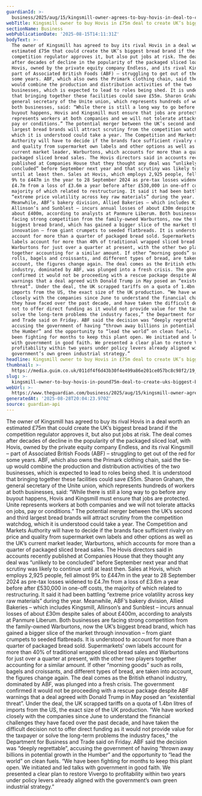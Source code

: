 ```yaml
---
guardianId: >-
  business/2025/aug/15/kingsmill-owner-agrees-to-buy-hovis-in-deal-to-create-uk-biggest-bread-brand
webTitle: Kingsmill owner to buy Hovis in £75m deal to create UK’s biggest bread brand
sectionName: Business
webPublicationDate: '2025-08-15T14:11:31Z'
bodyText: >-
  The owner of Kingsmill has agreed to buy its rival Hovis in a deal worth an
  estimated £75m that could create the UK’s biggest bread brand if the
  competition regulator approves it, but also put jobs at risk. The deal comes
  after decades of decline in the popularity of the packaged sliced loaf, with
  Hovis, owned by the private equity company Endless, and its rival Kingsmill –
  part of Associated British Foods (ABF) – struggling to get out of the red for
  some years. ABF, which also owns the Primark clothing chain, said the tie-up
  would combine the production and distribution activities of the two
  businesses, which is expected to lead to roles being shed. It is understood
  that bringing together these facilities could save £55m. Sharon Graham, the
  general secretary of the Unite union, which represents hundreds of workers at
  both businesses, said: “While there is still a long way to go before any
  buyout happens, Hovis and Kingsmill must ensure that jobs are protected. Unite
  represents workers at both companies and we will not tolerate attacks on jobs,
  pay or conditions.” The potential merger between the UK’s second and third
  largest bread brands will attract scrutiny from the competition watchdog,
  which it is understood could take a year. The Competition and Markets
  Authority will have to decide if the brands face sufficient rivalry on price
  and quality from supermarket own labels and other options as well as the UK’s
  current market leader, Warburtons, which accounts for more than a quarter of
  packaged sliced bread sales. The Hovis directors said in accounts recently
  published at Companies House that they thought any deal was “unlikely to be
  concluded” before September next year and that scrutiny was likely to continue
  until at least then. Sales at Hovis, which employs 2,925 people, fell almost
  9% to £447m in the year to 28 September 2024 as pre-tax losses widened to
  £4.7m from a loss of £3.6m a year before after £530,000 in one-off costs, the
  majority of which related to restructuring. It said it had been battling
  “extreme price volatility across key raw materials” during the year.
  Meanwhile, ABF’s bakery division, Allied Bakeries – which includes Kingsmill,
  Allinson’s and Sunblest – incurs annual losses of about £30m despite sales of
  about £400m, according to analysts at Panmure Liberum. Both businesses are
  facing strong competition from the family-owned Warburtons, now the UK’s
  biggest bread brand, which has gained a bigger slice of the market through
  innovation – from giant crumpets to seeded flatbreads. It is understood to
  account for more than a quarter of packaged bread sold. Supermarkets’ own
  labels account for more than 40% of traditional wrapped sliced bread sales and
  Warburtons for just over a quarter at present, with the other two players
  together accounting for a similar amount. If other “morning goods” such as
  rolls, bagels and croissants, and different types of bread, are taken into
  account, the figures change again. The deal comes as the British ethanol
  industry, dominated by ABF, was plunged into a fresh crisis. The government
  confirmed it would not be proceeding with a rescue package despite ABF
  warnings that a deal agreed with Donald Trump in May posed an “existential
  threat”. Under the deal, the UK scrapped tariffs on a quota of 1.4bn litres of
  imports from the US, the exact size of the UK production. “We have worked
  closely with the companies since June to understand the financial challenges
  they have faced over the past decade, and have taken the difficult decision
  not to offer direct funding as it would not provide value for the taxpayer or
  solve the long-term problems the industry faces,” the Department for Business
  and Trade said on Friday. ABF said the decision was “deeply regrettable”,
  accusing the government of having “thrown away billions in potential growth in
  the Humber” and the opportunity to “lead the world” on clean fuels. “We have
  been fighting for months to keep this plant open. We initiated and led talks
  with government in good faith. We presented a clear plan to restore Vivergo to
  profitability within two years under policy levers already aligned with the
  government’s own green industrial strategy.”
headline: Kingsmill owner to buy Hovis in £75m deal to create UK’s biggest bread brand
thumbnail: >-
  https://media.guim.co.uk/011df4f6d43b30f4e499a86e201ce057bc8c98f2/19_454_1550_1241/500.jpg
slug: >-
  kingsmill-owner-to-buy-hovis-in-pound75m-deal-to-create-uks-biggest-bread-brand
webUrl: >-
  https://www.theguardian.com/business/2025/aug/15/kingsmill-owner-agrees-to-buy-hovis-in-deal-to-create-uk-biggest-bread-brand
generatedAt: '2025-08-28T20:04:23.970Z'
source: guardian-api
---
```

The owner of Kingsmill has agreed to buy its rival Hovis in a deal worth an estimated £75m that could create the UK’s biggest bread brand if the competition regulator approves it, but also put jobs at risk. The deal comes after decades of decline in the popularity of the packaged sliced loaf, with Hovis, owned by the private equity company Endless, and its rival Kingsmill – part of Associated British Foods (ABF) – struggling to get out of the red for some years. ABF, which also owns the Primark clothing chain, said the tie-up would combine the production and distribution activities of the two businesses, which is expected to lead to roles being shed. It is understood that bringing together these facilities could save £55m. Sharon Graham, the general secretary of the Unite union, which represents hundreds of workers at both businesses, said: “While there is still a long way to go before any buyout happens, Hovis and Kingsmill must ensure that jobs are protected. Unite represents workers at both companies and we will not tolerate attacks on jobs, pay or conditions.” The potential merger between the UK’s second and third largest bread brands will attract scrutiny from the competition watchdog, which it is understood could take a year. The Competition and Markets Authority will have to decide if the brands face sufficient rivalry on price and quality from supermarket own labels and other options as well as the UK’s current market leader, Warburtons, which accounts for more than a quarter of packaged sliced bread sales. The Hovis directors said in accounts recently published at Companies House that they thought any deal was “unlikely to be concluded” before September next year and that scrutiny was likely to continue until at least then. Sales at Hovis, which employs 2,925 people, fell almost 9% to £447m in the year to 28 September 2024 as pre-tax losses widened to £4.7m from a loss of £3.6m a year before after £530,000 in one-off costs, the majority of which related to restructuring. It said it had been battling “extreme price volatility across key raw materials” during the year. Meanwhile, ABF’s bakery division, Allied Bakeries – which includes Kingsmill, Allinson’s and Sunblest – incurs annual losses of about £30m despite sales of about £400m, according to analysts at Panmure Liberum. Both businesses are facing strong competition from the family-owned Warburtons, now the UK’s biggest bread brand, which has gained a bigger slice of the market through innovation – from giant crumpets to seeded flatbreads. It is understood to account for more than a quarter of packaged bread sold. Supermarkets’ own labels account for more than 40% of traditional wrapped sliced bread sales and Warburtons for just over a quarter at present, with the other two players together accounting for a similar amount. If other “morning goods” such as rolls, bagels and croissants, and different types of bread, are taken into account, the figures change again. The deal comes as the British ethanol industry, dominated by ABF, was plunged into a fresh crisis. The government confirmed it would not be proceeding with a rescue package despite ABF warnings that a deal agreed with Donald Trump in May posed an “existential threat”. Under the deal, the UK scrapped tariffs on a quota of 1.4bn litres of imports from the US, the exact size of the UK production. “We have worked closely with the companies since June to understand the financial challenges they have faced over the past decade, and have taken the difficult decision not to offer direct funding as it would not provide value for the taxpayer or solve the long-term problems the industry faces,” the Department for Business and Trade said on Friday. ABF said the decision was “deeply regrettable”, accusing the government of having “thrown away billions in potential growth in the Humber” and the opportunity to “lead the world” on clean fuels. “We have been fighting for months to keep this plant open. We initiated and led talks with government in good faith. We presented a clear plan to restore Vivergo to profitability within two years under policy levers already aligned with the government’s own green industrial strategy.”
